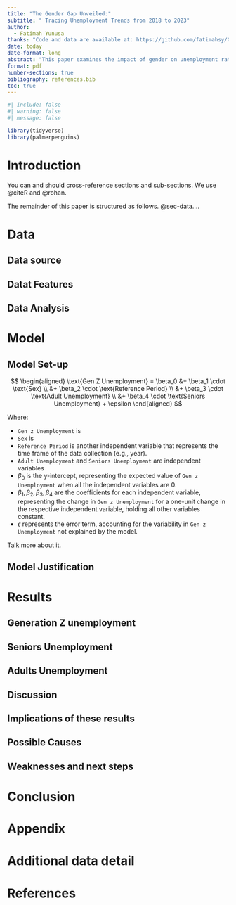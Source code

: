 ```yaml
---
title: "The Gender Gap Unveiled:"
subtitle: " Tracing Unemployment Trends from 2018 to 2023"
author: 
  - Fatimah Yunusa
thanks: "Code and data are available at: https://github.com/fatimahsy/Gender-Unemployment-.git."
date: today
date-format: long
abstract: "This paper examines the impact of gender on unemployment rates across various demographics from 2018 to 2023, employing a comprehensive dataset from the Labor Force Survey to unravel the interplay between gender and overall economic participation.We also imploy the use of a linear regression model to help disect the influence of gender, among other predictors, on the unemployment rates of Generatinon Z. Our findings reveal significant disparities in unemployment trends, with distinct patterns emerging between different genders and age groups, hilighting the persistent gender gap in the labour market. This reaserch is important because t sheds light on the underlying factors that contribute to unemployment disparities, offering insights into the effectiveness of current policies and the need for targeted interventions.Ultimately, this paper enhances our understanding of the labour market's complexities, advocating for inclusinve economic strategies to bridge the gender divide in employment opportunities. "
format: pdf
number-sections: true
bibliography: references.bib
toc: true 
---
```


```r
#| include: false
#| warning: false
#| message: false

library(tidyverse)
library(palmerpenguins)
```


# Introduction

You can and should cross-reference sections and sub-sections. We use @citeR and @rohan.

The remainder of this paper is structured as follows. @sec-data....



# Data {#sec-data}



## Data source

## Datat Features 

## Data Analysis 


# Model {#sec-model}

## Model Set-up 

$$
\begin{aligned}
\text{Gen Z Unemployment} = \beta_0 &+ \beta_1 \cdot \text{Sex} \\
&+ \beta_2 \cdot \text{Reference Period} \\
&+ \beta_3 \cdot \text{Adult Unemployment} \\
&+ \beta_4 \cdot \text{Seniors Unemployment} + \epsilon
\end{aligned}
$$


Where:

- `Gen z Unemployment` is
- `Sex` is 
- `Reference Period` is another independent variable that represents the time frame of the data collection (e.g., year).
- `Adult Unemployment` and `Seniors Unemployment` are independent variables 
- $\beta_0$ is the y-intercept, representing the expected value of `Gen z Unemployment` when all the independent variables are 0.
- $\beta_1, \beta_2, \beta_3, \beta_4$ are the coefficients for each independent variable, representing the change in `Gen z Unemployment` for a one-unit change in the respective independent variable, holding all other variables constant.
- $\epsilon$ represents the error term, accounting for the variability in `Gen z Unemployment` not explained by the model.


Talk more about it.


## Model Justification

# Results{#sec-results}

## Generation Z unemployment 

## Seniors Unemployment 

## Adults Unemployment 

## Discussion{#sec-discussion}

## Implications of these results 

## Possible Causes 

## Weaknesses and next steps 

# Conclusion 


\newpage



\appendix

# Appendix {-}


# Additional data detail








\newpage


# References


